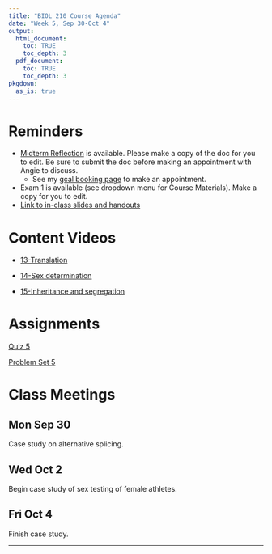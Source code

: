 ```yaml
---
title: "BIOL 210 Course Agenda"
date: "Week 5, Sep 30-Oct 4"
output: 
  html_document:
    toc: TRUE
    toc_depth: 3
  pdf_document:
    toc: TRUE
    toc_depth: 3
pkgdown:
  as_is: true
---
```

# Reminders

* [Midterm Reflection](https://docs.google.com/document/d/1Vvhn4R1gUjuunrFFWENReMvucvyaIbzeEJFK0aUpw4M/edit?usp=drive_link) is available. Please make a copy of the doc for you to edit. Be sure to submit the doc before making an appointment with Angie to discuss.
    * See my [gcal booking page](https://calendar.app.google/bUMHFsUwBxesE8Kn6) to make an appointment.
* Exam 1 is available (see dropdown menu for Course Materials). Make a copy for you to edit.
* [Link to in-class slides and handouts](https://drive.google.com/drive/folders/17Fm-yEXqtlvGJfFaw6WqywIScW_eZ8m_?usp=drive_link)

# Content Videos

* [13-Translation](https://drive.google.com/drive/folders/1hyYSfkHkknSoSUFWH4iqG9serdbD50Oa?usp=drive_link)

* [14-Sex determination](https://drive.google.com/drive/folders/1uVKTC91fryAIm7Ld6JkkZ1HPFjADLPUb?usp=drive_link)

* [15-Inheritance and segregation](https://drive.google.com/drive/folders/1xmfRRvcePwiF_VICihGg9sl-EO98Pp5c?usp=drive_link)

# Assignments

[Quiz 5](https://docs.google.com/forms/d/e/1FAIpQLSeDuXksXt8wSRQ0nKPyrW4tMbE9hry2FbhNveSg0Ik3Afh5UA/viewform?usp=sf_link)

[Problem Set 5](ps5.html)

# Class Meetings

## Mon Sep 30

Case study on alternative splicing.

## Wed Oct 2

Begin case study of sex testing of female athletes.

## Fri Oct 4

Finish case study.
<br>

------------------------------------------------------------------------
